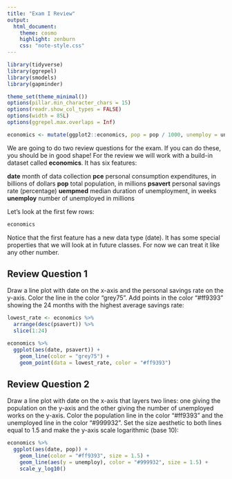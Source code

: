 ```yaml
---
title: "Exam I Review"
output:
  html_document:
    theme: cosmo
    highlight: zenburn
    css: "note-style.css"
---
```


```r
library(tidyverse)
library(ggrepel)
library(smodels)
library(gapminder)

theme_set(theme_minimal())
options(pillar.min_character_chars = 15)
options(readr.show_col_types = FALSE)
options(width = 85L)
options(ggrepel.max.overlaps = Inf)

economics <- mutate(ggplot2::economics, pop = pop / 1000, unemploy = unemploy / 1000)
```

We are going to do two review questions for the exam. If you can do these, you
should be in good shape! For the review we will work with a build-in dataset
called **economics**. It has six features:

**date**       month of data collection
**pce**        personal consumption expenditures, in billions of dollars
**pop**        total population, in millions
**psavert**    personal savings rate (percentage)
**uempmed**    median duration of unemployment, in weeks
**unemploy**   number of unemployed in millions

Let's look at the first few rows:

```r
economics
```

Notice that the first feature has a new data type (date). It has some special
properties that we will look at in future classes. For now we can treat it like
any other number.

## Review Question 1

Draw a line plot with date on the x-axis and the personal savings rate on the
y-axis. Color the line in the color "grey75". Add points in the color "#ff9393"
showing the 24 months with the highest average savings rate:

```r
lowest_rate <- economics %>%
  arrange(desc(psavert)) %>%
  slice(1:24)

economics %>%
  ggplot(aes(date, psavert)) +
    geom_line(color = "grey75") +
    geom_point(data = lowest_rate, color = "#ff9393")
```


## Review Question 2

Draw a line plot with date on the x-axis that layers two lines: one giving the
population on the y-axis and the other giving the number of unemployed works
on the y-axis. Color the population line in the color "#ff9393" and the
unemployed line in the color "#999932". Set the size aesthetic to both lines 
equal to 1.5 and make the y-axis scale logarithmic (base 10):

```r
economics %>%
  ggplot(aes(date, pop)) +
    geom_line(color = "#ff9393", size = 1.5) +
    geom_line(aes(y = unemploy), color = "#999932", size = 1.5) +
    scale_y_log10()
```



